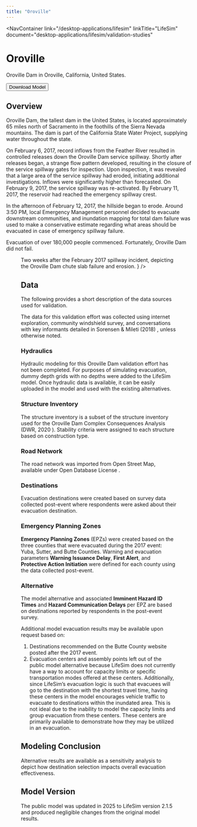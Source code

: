 ```yaml
---
title: "Oroville"
---
```



<NavContainer 
  link="/desktop-applications/lifesim"
  linkTitle="LifeSim"
  document="desktop-applications/lifesim/validation-studies"
></NavContainer>

# Oroville

Oroville Dam in Oroville, California, United States.

<Button href="https://www.rmc.usace.army.mil/Software/LifeSim/">Download Model</Button>

## Overview

Oroville Dam, the tallest dam in the United States, is located approximately 65 miles north of Sacramento in the foothills of the Sierra Nevada mountains. 
The dam is part of the California State Water Project, supplying water throughout the state. 

On February 6, 2017, record inflows from the Feather River resulted in controlled releases down the Oroville Dam service spillway. Shortly after releases 
began, a strange flow pattern developed, resulting in the closure of the service spillway gates for inspection. Upon inspection, it was revealed that a large 
area of the service spillway had eroded, initiating additional investigations. Inflows were significantly higher than forecasted. On February 9, 2017, the service 
spillway was re-activated. By February 11, 2017, the reservoir had reached the emergency spillway crest. 

In the afternoon of February 12, 2017, the hillside began to erode. Around 3:50 PM, local Emergency Management personnel decided to evacuate downstream communities, and inundation mapping 
for total dam failure was used to make a conservative estimate regarding what areas should be evacuated in case of emergency spillway failure. 

Evacuation of over 180,000 people commenced. Fortunately, Oroville Dam did not fail.

<Figure
  figKey="oroville-spillway"
  src="figures/desktop-applications/lifesim/validation-studies/v1.0/figures/figure11.png"
  alt="Aerial image of damaged Oroville Dam service spillway on February 27, 2017."
  caption={
    <>
      Two weeks after the February 2017 spillway incident, depicting the Oroville Dam chute slab failure and erosion. <Citation citationKey="KCRA2020"/>
    </>
  }
/>

## Data

The following provides a short description of the data sources used for validation. 

The data for this validation effort was collected using internet exploration, community windshield survey, and conversations with key informants 
detailed in Sorensen & Mileti (2018) <Citation citationKey="SorensenMileti2018"/>, unless otherwise noted. 

### Hydraulics

Hydraulic modeling for this Oroville Dam validation effort has not been completed. For purposes of simulating evacuation, dummy depth grids with no depths were added to the 
LifeSim model. Once hydraulic data is available, it can be easily uploaded in the model and used with the existing alternatives. 

### Structure Inventory

The structure inventory is a subset of the structure inventory used for the Oroville Dam Complex Consequences Analysis 
(DWR, 2020 <Citation citationKey="DWR2020"/>). Stability 
criteria were assigned to each structure based on construction type. 

### Road Network

The road network was imported from Open Street Map, available under Open Database License <Citation citationKey="OSM"/>.

### Destinations

Evacuation destinations were created based on survey data collected post-event where respondents were asked about their evacuation destination.

### Emergency Planning Zones

**Emergency Planning Zones** (EPZs) were created based on the three counties that were evacuated during the 2017 event: Yuba, Sutter, and Butte Counties. 
Warning and evacuation parameters **Warning Issuance Delay**, **First Alert**, and **Protective Action Initiation** were defined for each county using the data collected post-event.

### Alternative

The model alternative and associated **Imminent Hazard ID Times** and **Hazard Communication Delays** per EPZ are based on destinations reported by respondents in the post-event survey.

Additional model evacuation results may be available upon request based on:
1)	Destinations recommended on the Butte County website posted after the 2017 event.
2)	Evacuation centers and assembly points left out of the public model alternative because LifeSim does not currently have a way to account for capacity 
limits or specific transportation modes offered at these centers. Additionally, since LifeSim’s evacuation logic is such that evacuees will go to the 
destination with the shortest travel time, having these centers in the model encourages vehicle traffic to evacuate to destinations within the inundated area. 
This is not ideal due to the inability to model the capacity limits and group evacuation from these centers. These centers are primarily available to 
demonstrate how they may be utilized in an evacuation. 

## Modeling Conclusion

Alternative results are available as a sensitivity analysis to depict how destination selection impacts overall evacuation effectiveness.  

## Model Version

The public model was updated in 2025 to LifeSim version 2.1.5 and produced negligible changes from the original model results.

<CitationFootnote />